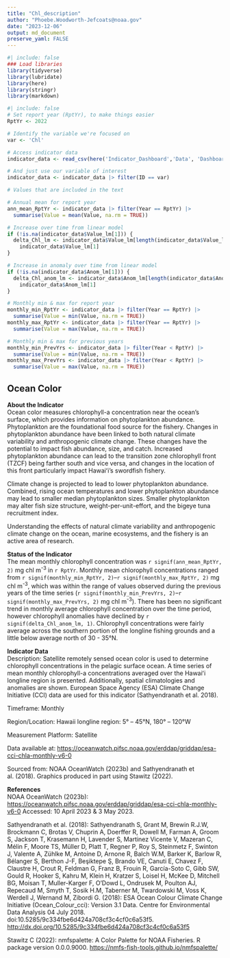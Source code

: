 ```yaml
---
title: "Chl_description"
author: "Phoebe.Woodworth-Jefcoats@noaa.gov"
date: "2023-12-06"
output: md_document
preserve_yaml: FALSE
---
```


```r
#| include: false
### Load libraries
library(tidyverse)
library(lubridate)
library(here)
library(stringr)
library(markdown)
```

```r
#| include: false
# Set report year (RptYr), to make things easier
RptYr <- 2022

# Identify the variable we're focused on
var <- 'Chl'
```

```r
# Access indicator data
indicator_data <- read_csv(here('Indicator_Dashboard','Data', 'Dashboard_Data_2022.csv'))

# And just use our variable of interest
indicator_data <- indicator_data |> filter(ID == var)
```

```r
# Values that are included in the text

# Annual mean for report year
ann_mean_RptYr <- indicator_data |> filter(Year == RptYr) |>
  summarise(Value = mean(Value, na.rm = TRUE))

# Increase over time from linear model
if (!is.na(indicator_data$Value_lm[1])) {
  delta_Chl_lm <- indicator_data$Value_lm[length(indicator_data$Value_lm)] - 
    indicator_data$Value_lm[1]
}

# Increase in anomaly over time from linear model
if (!is.na(indicator_data$Anom_lm[1])) {
  delta_Chl_anom_lm <- indicator_data$Anom_lm[length(indicator_data$Anom_lm)] - 
    indicator_data$Anom_lm[1]
}

# Monthly min & max for report year
monthly_min_RptYr <- indicator_data |> filter(Year == RptYr) |>
  summarise(Value = min(Value, na.rm = TRUE))
monthly_max_RptYr <- indicator_data |> filter(Year == RptYr) |>
  summarise(Value = max(Value, na.rm = TRUE))

# Monthly min & max for previous years
monthly_min_PrevYrs <- indicator_data |> filter(Year < RptYr) |>
  summarise(Value = min(Value, na.rm = TRUE))
monthly_max_PrevYrs <- indicator_data |> filter(Year < RptYr) |>
  summarise(Value = max(Value, na.rm = TRUE))
```

## Ocean Color
__About the Indicator__  
Ocean color measures chlorophyll-a concentration near the ocean's surface, which provides information on phytoplankton abundance.  Phytoplankton are the foundational food source for the fishery. Changes in phytoplankton abundance have been linked to both natural climate variability and anthropogenic climate change. These changes have the potential to impact fish abundance, size, and catch.  Increased phytoplankton abundance can lead to the transition zone chlorophyll front (TZCF) being farther south and vice versa, and changes in the location of this front particularly impact Hawaiʻi’s swordfish fishery. 

Climate change is projected to lead to lower phytoplankton abundance. Combined, rising ocean temperatures and lower phytoplankton abundance may lead to smaller median phytoplankton sizes. Smaller phytoplankton may alter fish size structure, weight-per-unit-effort, and the bigeye tuna recruitment index.

Understanding the effects of natural climate variability and anthropogenic climate change on the ocean, marine ecosystems, and the fishery is an active area of research.

__Status of the Indicator__  
The mean monthly chlorophyll concentration was `r signif(ann_mean_RptYr, 2)` mg chl m^-^^3^ in `r RptYr`. Monthly mean chlorophyll concentrations ranged from `r signif(monthly_min_RptYr, 2)`–`r signif(monthly_max_RptYr, 2)` mg chl m^-^^3^, which was within the range of values observed during the previous years of the time series (`r signif(monthly_min_PrevYrs, 2)`–`r signif(monthly_max_PrevYrs, 2)` mg chl m^-^^3^).  There has been no significant trend in monthly average chlorophyll concentration over the time period, however chlorophyll anomalies have declined by `r signif(delta_Chl_anom_lm, 1)`.  Chlorophyll concentrations were fairly average across the southern portion of the longline fishing grounds and a little below average north of 30 - 35°N.

__Indicator Data__  
Description: Satellite remotely sensed ocean color is used to determine chlorophyll concentrations in the pelagic surface ocean. A time series of mean monthly chlorophyll-a concentrations averaged over the Hawaiʻi longline region is presented. Additionally, spatial climatologies and anomalies are shown. European Space Agency (ESA) Climate Change Initiative (CCI) data are used for this indicator (Sathyendranath et al. 2018).

Timeframe: Monthly

Region/Location: Hawaii longline region: 5° – 45°N, 180° – 120°W

Measurement Platform: Satellite

Data available at: <https://oceanwatch.pifsc.noaa.gov/erddap/griddap/esa-cci-chla-monthly-v6-0>

Sourced from: NOAA OceanWatch (2023b) and Sathyendranath et al. (2018). Graphics produced in part using Stawitz (2022).

__References__  
NOAA OceanWatch (2023b): <https://oceanwatch.pifsc.noaa.gov/erddap/griddap/esa-cci-chla-monthly-v6-0> Accessed: 10 April 2023 & 3 May 2023.

Sathyendranath et al. (2018): Sathyendranath S, Grant M, Brewin R.J.W, Brockmann C, Brotas V, Chuprin A, Doerffer R, Dowell M, Farman A, Groom S, Jackson T, Krasemann H, Lavender S, Martinez Vicente V, Mazeran C, Mélin F, Moore TS, Müller D, Platt T, Regner P, Roy S, Steinmetz F, Swinton J, Valente A, Zühlke M, Antoine D, Arnone R, Balch W.M, Barker K, Barlow R, Bélanger S, Berthon J-F, Beşiktepe Ş, Brando VE, Canuti E, Chavez F, Claustre H, Crout R, Feldman G, Franz B, Frouin R, García-Soto C, Gibb SW, Gould R, Hooker S, Kahru M, Klein H, Kratzer S, Loisel H, McKee D, Mitchell BG, Moisan T, Muller-Karger F, O'Dowd L, Ondrusek M, Poulton AJ, Repecaud M, Smyth T, Sosik H.M, Taberner M, Twardowski M, Voss K, Werdell J, Wernand M, Zibordi G. (2018): ESA Ocean Colour Climate Change Initiative (Ocean_Colour_cci): Version 3.1 Data. Centre for Environmental Data Analysis 04 July 2018. doi:10.5285/9c334fbe6d424a708cf3c4cf0c6a53f5. <http://dx.doi.org/10.5285/9c334fbe6d424a708cf3c4cf0c6a53f5>

Stawitz C (2022): nmfspalette: A Color Palette for NOAA Fisheries. R package version 0.0.0.9000. <https://nmfs-fish-tools.github.io/nmfspalette/>